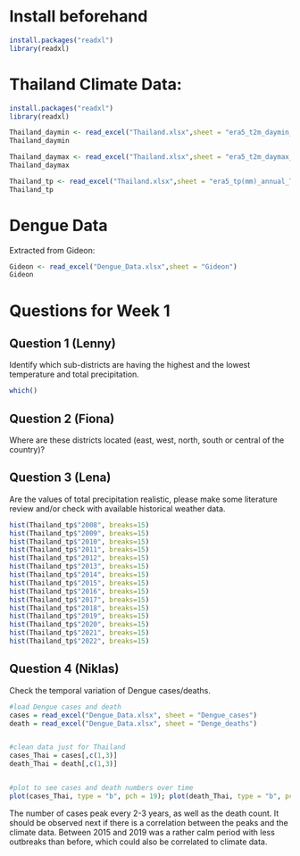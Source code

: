 # Install beforehand

```r
install.packages("readxl")
library(readxl)
```

# Thailand Climate Data:

```r
install.packages("readxl")
library(readxl)

Thailand_daymin <- read_excel("Thailand.xlsx",sheet = "era5_t2m_daymin_annual_Thailand")
Thailand_daymin
```

```r
Thailand_daymax <- read_excel("Thailand.xlsx",sheet = "era5_t2m_daymax_annual_Thailand")
Thailand_daymax
```

```r
Thailand_tp <- read_excel("Thailand.xlsx",sheet = "era5_tp(mm)_annual_Thailand")
Thailand_tp
```

# Dengue Data

Extracted from Gideon:

```r
Gideon <- read_excel("Dengue_Data.xlsx",sheet = "Gideon")
Gideon
```

# Questions for Week 1

## Question 1 (Lenny)

Identify which sub-districts are having the highest and the lowest temperature and total precipitation.

```r
which()
```













## Question 2 (Fiona)

Where are these districts located (east, west, north, south or central of the country)?













## Question 3 (Lena)

Are the values of total precipitation realistic, please make some literature review and/or check with available historical weather data.

```r
hist(Thailand_tp$"2008", breaks=15)
hist(Thailand_tp$"2009", breaks=15)
hist(Thailand_tp$"2010", breaks=15)
hist(Thailand_tp$"2011", breaks=15)
hist(Thailand_tp$"2012", breaks=15)
hist(Thailand_tp$"2013", breaks=15)
hist(Thailand_tp$"2014", breaks=15)
hist(Thailand_tp$"2015", breaks=15)
hist(Thailand_tp$"2016", breaks=15)
hist(Thailand_tp$"2017", breaks=15)
hist(Thailand_tp$"2018", breaks=15)
hist(Thailand_tp$"2019", breaks=15)
hist(Thailand_tp$"2020", breaks=15)
hist(Thailand_tp$"2021", breaks=15)
hist(Thailand_tp$"2022", breaks=15)
```

## Question 4 (Niklas)

Check the temporal variation of Dengue cases/deaths.

```r
#load Dengue cases and death
cases = read_excel("Dengue_Data.xlsx", sheet = "Dengue_cases")
death = read_excel("Dengue_Data.xlsx", sheet = "Denge_deaths")


#clean data just for Thailand
cases_Thai = cases[,c(1,3)]
death_Thai = death[,c(1,3)]


#plot to see cases and death numbers over time
plot(cases_Thai, type = "b", pch = 19); plot(death_Thai, type = "b", pch = 19)
```

The number of cases peak every 2-3 years, as well as the death count. It should be observed next if there is a correlation between the peaks and the climate data. Between 2015 and 2019 was a rather calm period with less outbreaks than before, which could also be correlated to climate data.
